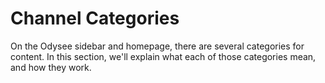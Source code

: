 # Channel Categories

On the Odysee sidebar and homepage, there are several categories for content. In this section, we'll explain what each of those categories mean, and how they work.